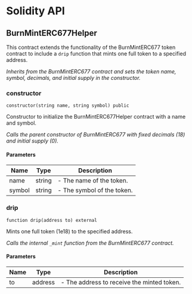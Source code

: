 # Solidity API

## BurnMintERC677Helper

This contract extends the functionality of the BurnMintERC677 token contract to include a `drip` function that mints one full token to a specified address.

_Inherits from the BurnMintERC677 contract and sets the token name, symbol, decimals, and initial supply in the constructor._

### constructor

```solidity
constructor(string name, string symbol) public
```

Constructor to initialize the BurnMintERC677Helper contract with a name and symbol.

_Calls the parent constructor of BurnMintERC677 with fixed decimals (18) and initial supply (0)._

#### Parameters

| Name | Type | Description |
| ---- | ---- | ----------- |
| name | string | - The name of the token. |
| symbol | string | - The symbol of the token. |

### drip

```solidity
function drip(address to) external
```

Mints one full token (1e18) to the specified address.

_Calls the internal `_mint` function from the BurnMintERC677 contract._

#### Parameters

| Name | Type | Description |
| ---- | ---- | ----------- |
| to | address | - The address to receive the minted token. |

